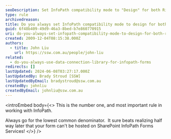 ```yaml
---
seoDescription: Set InfoPath compatibility mode to "Design" for both Rich and Web client forms to ensure seamless integration with SharePoint.
type: rule
archivedreason:
title: Do you always set InfoPath compatibility mode to design for both Rich and Web client forms?
guid: 6f48b409-49d9-46a3-8bed-b7e860770915
uri: do-you-always-set-infopath-compatibility-mode-to-design-for-both-rich-and-web-client-forms
created: 2009-12-04T08:15:38.000Z
authors:
  - title: John Liu
    url: https://ssw.com.au/people/john-liu
related:
  - do-you-always-use-data-connection-library-for-infopath-forms
redirects: []
lastUpdated: 2024-06-08T03:27:17.000Z
lastUpdatedBy: Brady Stroud [SSW]
lastUpdatedByEmail: bradystroud@ssw.com.au
createdBy: johnliu
createdByEmail: johnliu@ssw.com.au
---
```


<introEmbed
  body={<>
This is the number one, and most important rule in working with InfoPath.

Always go for the lowest common denominator.  It sure beats realizing half way later that your form can't be hosted on SharePoint InfoPath Forms Services!
  </>}
/>
